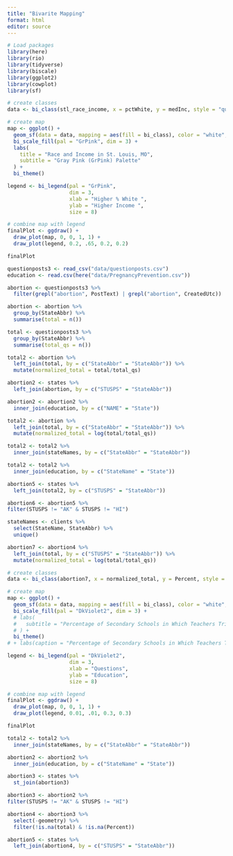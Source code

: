 ```yaml
---
title: "Bivarite Mapping"
format: html
editor: source
---
```


```r
# Load packages
library(here)
library(rio)
library(tidyverse)
library(biscale)
library(ggplot2)
library(cowplot)
library(sf)
```

```r
# create classes
data <- bi_class(stl_race_income, x = pctWhite, y = medInc, style = "quantile", dim = 3)

# create map
map <- ggplot() +
  geom_sf(data = data, mapping = aes(fill = bi_class), color = "white", size = 0.1, show.legend = FALSE) +
  bi_scale_fill(pal = "GrPink", dim = 3) +
  labs(
    title = "Race and Income in St. Louis, MO",
    subtitle = "Gray Pink (GrPink) Palette"
  ) +
  bi_theme()

legend <- bi_legend(pal = "GrPink",
                    dim = 3,
                    xlab = "Higher % White ",
                    ylab = "Higher Income ",
                    size = 8)

# combine map with legend
finalPlot <- ggdraw() +
  draw_plot(map, 0, 0, 1, 1) +
  draw_plot(legend, 0.2, .65, 0.2, 0.2)

finalPlot
```

```r
questionposts3 <- read_csv("data/questionposts.csv")
education <- read.csv(here("data/PregnancyPrevention.csv"))
```


```r
abortion <- questionposts3 %>%
  filter(grepl("abortion", PostText) | grepl("abortion", CreatedUtc))

abortion <- abortion %>%
  group_by(StateAbbr) %>%
  summarise(total = n())

total <- questionposts3 %>%
  group_by(StateAbbr) %>%
  summarise(total_qs = n())

total2 <- abortion %>%
  left_join(total, by = c("StateAbbr" = "StateAbbr")) %>%
  mutate(normalized_total = total/total_qs)

abortion2 <- states %>%
  left_join(abortion, by = c("STUSPS" = "StateAbbr"))

abortion2 <- abortion2 %>%
  inner_join(education, by = c("NAME" = "State"))
```

```r
total2 <- abortion %>%
  left_join(total, by = c("StateAbbr" = "StateAbbr")) %>%
  mutate(normalized_total = log(total/total_qs))

total2 <- total2 %>%
  inner_join(stateNames, by = c("StateAbbr" = "StateAbbr"))

total2 <- total2 %>%
  inner_join(education, by = c("StateName" = "State"))

abortion5 <- states %>%
  left_join(total2, by = c("STUSPS" = "StateAbbr"))

abortion6 <- abortion5 %>%
filter(STUSPS != "AK" & STUSPS != "HI")
```


```r
stateNames <- clients %>%
  select(StateName, StateAbbr) %>%
  unique()
```

```r
abortion7 <- abortion4 %>%
  left_join(total, by = c("STUSPS" = "StateAbbr")) %>%
  mutate(normalized_total = log(total/total_qs))
```


```r
# create classes
data <- bi_class(abortion7, x = normalized_total, y = Percent, style = "quantile", dim = 3)

# create map
map <- ggplot() +
  geom_sf(data = data, mapping = aes(fill = bi_class), color = "white", size = 0.1, show.legend = FALSE) +
  bi_scale_fill(pal = "DkViolet2", dim = 3) +
  # labs(
  #   subtitle = "Percentage of Secondary Schools in Which Teachers Tried to Increase Student Knowledge on Pregnancy Prevention"
  # ) +
  bi_theme()
# + labs(caption = "Percentage of Secondary Schools in Which Teachers Tried to Increase Student Knowledge on Pregnancy Prevention")

legend <- bi_legend(pal = "DkViolet2",
                    dim = 3,
                    xlab = "Questions",
                    ylab = "Education",
                    size = 8)

# combine map with legend
finalPlot <- ggdraw() +
  draw_plot(map, 0, 0, 1, 1) +
  draw_plot(legend, 0.01, .01, 0.3, 0.3)

finalPlot
```




```r
total2 <- total2 %>%
  inner_join(stateNames, by = c("StateAbbr" = "StateAbbr"))

abortion2 <- abortion2 %>%
  inner_join(education, by = c("StateName" = "State"))

abortion3 <- states %>%
  st_join(abortion3)
```


```r
abortion3 <- abortion2 %>%
filter(STUSPS != "AK" & STUSPS != "HI")
```

```r
abortion4 <- abortion3 %>%
  select(-geometry) %>%
  filter(!is.na(total) & !is.na(Percent))
```

```r
abortion5 <- states %>%
  left_join(abortion4, by = c("STUSPS" = "StateAbbr"))
```

